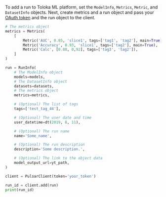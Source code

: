 To add a run to Toloka ML platform, set the `ModelInfo`, `Metrics`, `Metric`, and `DatasetInfo` objects. Next, create metrics and a run object and pass your [OAuth token](/docs/toloka-ml/reference/#token) and the run object to the client.

```py
# The metrics object
metrics = Metrics(
    [
        Metric('AUC', 0.85, 'slice1', tags=['tag1', 'tag2'], main=True),
        Metric('Accuracy', 0.93, 'slice1', tags=['tag2'], main=True),
        Metric('Calc', [0.88, 0,92], tags=['tag3', 'tag2']),
    ]
)

run = RunInfo(
    # The ModelInfo object
    models=models,
    # The DatasetInfo object
    datasets=datasets,
    # The metrics object
    metrics=metrics,

    # (Optional) The list of tags
    tags=['test_tag_44'],

    # (Optional) The user date and time
    user_datetime=dt(2019, 8, 11),

    # (Optional) The run name
    name='Some_name',

    # (Optional) The run description
    description='Some description.',

    # (Optional) The link to the object data
    model_output_url=yt_path,
)

client = PulsarClient(token='your_token')

run_id = client.add(run)
print(run_id)
```
